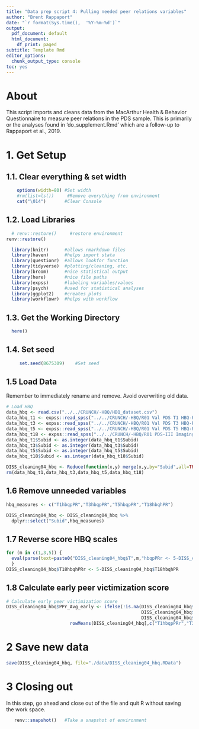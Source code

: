 ```yaml
---
title: "Data prep script 4: Pulling needed peer relations variables"
author: "Brent Rappaport"
date: "`r format(Sys.time(),  '%Y-%m-%d')`"
output:
  pdf_document: default
  html_document:
    df_print: paged
subtitle: Template Rmd
editor_options:
  chunk_output_type: console
toc: yes
---
```


# About
This script imports and cleans data from the MacArthur Health & Behavior Questionnaire to measure peer relations in the PDS sample. This is primarily or the analyses found in 'do_supplement.Rmd' which are a follow-up to Rappaport et al., 2019.

# 1. Get Setup
## 1.1. Clear everything & set width
```r
    options(width=80) #Set width
    #rm(list=ls())     #Remove everything from environment
    cat("\014")       #Clear Console
```

## 1.2. Load Libraries
```r
  # renv::restore()     #restore environment
renv::restore()

  library(knitr)      #allows rmarkdown files
  library(haven)      #helps import stata
  library(questionr)  #allows lookfor function
  library(tidyverse)  #plotting/cleaning, etc.
  library(broom)      #nice statistical output
  library(here)       #nice file paths
  library(expss)      #labeling variables/values
  library(psych)      #used for statistical analyses
  library(ggplot2)    #creates plots
  library(workflowr)  #helps with workflow
```

## 1.3. Get the Working Directory
```r
  here()
```

## 1.4. Set seed
```r
     set.seed(8675309)    #Set seed
```

## 1.5 Load Data
Remember to immediately rename and remove. Avoid overwriting old data.
```r
# Load HBQ
data_hbq <- read.csv("../../CRUNCH/-HBQ/HBQ_dataset.csv")
data_hbq_t1 <- expss::read_spss("../../CRUNCH/-HBQ/R01 Val PDS T1 HBQ-P CL_BT (10 24 16).sav")
data_hbq_t3 <- expss::read_spss("../../CRUNCH/-HBQ/R01 Val PDS T3 HBQ-P CL_BT (10 24 16).sav")
data_hbq_t5 <- expss::read_spss("../../CRUNCH/-HBQ/R01 Val PDS T5 HBQ-P CL_BT (10 24 16).sav")
data_hbq_t18 <- expss::read_spss("../../CRUNCH/-HBQ/R01 PDS-III Imaging T18 HBQ-P (9 7 17).sav")
data_hbq_t1$Subid <- as.integer(data_hbq_t1$Subid)
data_hbq_t3$Subid <- as.integer(data_hbq_t3$Subid)
data_hbq_t5$Subid <- as.integer(data_hbq_t5$Subid)
data_hbq_t18$Subid <- as.integer(data_hbq_t18$Subid)

DISS_cleaning04_hbq <- Reduce(function(x,y) merge(x,y,by="Subid",all=TRUE),list(data_hbq_t1,data_hbq_t3,data_hbq_t5,data_hbq_t18))
rm(data_hbq_t1,data_hbq_t3,data_hbq_t5,data_hbq_t18)
```

## 1.6 Remove unneeded variables
```r
hbq_measures <- c("T1hbqpPR","T3hbqpPR","T5hbqpPR","T18hbqhPR")

DISS_cleaning04_hbq <- DISS_cleaning04_hbq %>%
  dplyr::select("Subid",hbq_measures)
```

## 1.7 Reverse score HBQ scales
```r
for (m in c(1,3,5)) { 
  eval(parse(text=paste0("DISS_cleaning04_hbq$T",m,"hbqpPRr <- 5-DISS_cleaning04_hbq$T",m,"hbqpPR"))) 
  }
DISS_cleaning04_hbq$T18hbqhPRr <- 5-DISS_cleaning04_hbq$T18hbqhPR

```

## 1.8 Calculate early peer victimization score
```r
# Calculate early peer victimization score
DISS_cleaning04_hbq$PPr_Avg_early <- ifelse(!is.na(DISS_cleaning04_hbq$T1hbqpPRr | 
                                                   DISS_cleaning04_hbq$T3hbqpPRr | 
                                                   DISS_cleaning04_hbq$T5hbqpPRr),
                        rowMeans(DISS_cleaning04_hbq[,c("T1hbqpPRr","T3hbqpPRr","T5hbqpPRr")], na.rm=T),NA)
```

# 2 Save new data
```r
save(DISS_cleaning04_hbq, file="./data/DISS_cleaning04_hbq.RData")
```

# 3 Closing out
  In this step, go ahead and close out of the file and quit R without saving  
  the work space.
```r
   renv::snapshot()   #Take a snapshot of environment
```

